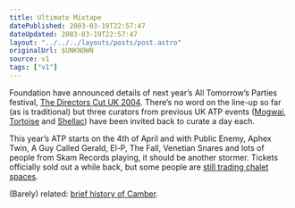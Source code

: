 ```yaml
---
title: Ultimate Mixtape
datePublished: 2003-03-19T22:57:47
dateUpdated: 2003-03-19T22:57:47
layout: "../../../layouts/posts/post.astro"
originalUrl: $UNKNOWN
source: v1
tags: ["v1"]
---
```


Foundation have announced details of next year&#8217;s All Tomorrow&#8217;s Parties festival, [The Directors Cut UK 2004][1]. There&#8217;s no word on the line-up so far (as is traditional) but three curators from previous UK ATP events ([Mogwai][2], [Tortoise][3] and [Shellac][4]) have been invited back to curate a day each.

This year&#8217;s ATP starts on the 4th of April and with Public Enemy, Aphex Twin, A Guy Called Gerald, El-P, The Fall, Venetian Snares and lots of people from Skam Records playing, it should be another stormer. Tickets officially sold out a while back, but some people are [still trading chalet spaces][5].

(Barely) related: [brief history of Camber][6].

[1]: http://www.atpfestival.com/events/news.php?event=1&view=34 "ATP Festival: The Director's Cut UK announcement"
[2]: http://www.mogwai.co.uk/ "Official Mogwai website"
[3]: http://www.brainwashed.com/tortoise/ "Brainwashed: Tortoise"
[4]: http://www.southern.com/southern/band/SHLAC/ "Southern Records: Shellac"
[5]: http://groups.msn.com/alltomorrowspartiesfestival "MSN Groups: ATP (2003) message board"
[6]: http://www.villagenet.co.uk/dr-syn/villages/camber.php "VillageNet: Camber (Sands and Holidays)"
